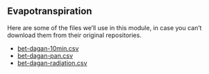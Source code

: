 ## Evapotranspiration

Here are some of the files we'll use in this module, in case you can't download them from their original repositories.

* [bet-dagan-10min.csv](/archive/data/bet-dagan-10min.csv)
* [bet-dagan-pan.csv](/archive/data/bet-dagan-pan.csv)
* [bet-dagan-radiation.csv](/archive/data/bet-dagan-radiation.csv)